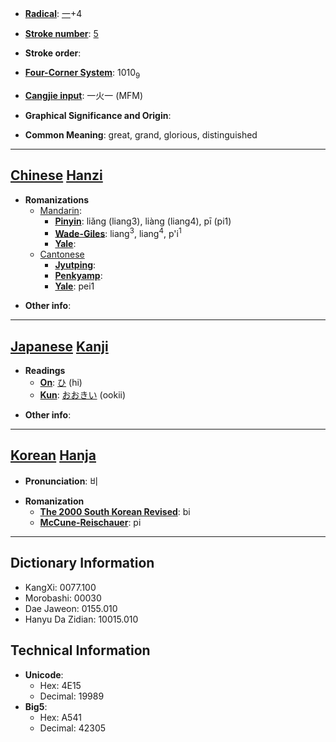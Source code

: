 * '''[[Wiktionary:Chinese radical index| Radical]]''': [[Wiktionary:Chinese radical index 一|一]]+4

* '''[[Wiktionary:Chinese total strokes index|Stroke number]]''': [[Wiktionary:Chinese total strokes index 5|5]]

* '''Stroke order''': 

* '''[[Wiktionary:Chinese four corner index|Four-Corner System]]''': 1010<sub>9</sub>

* '''[[Wiktionary:Chinese Cangjie index|Cangjie input]]''': 一火一 (MFM)

* '''Graphical Significance and Origin''': 

* '''Common Meaning''': great, grand, glorious, distinguished

----

== [[Chinese]] [[Hanzi]] ==

* '''Romanizations'''
** [[Mandarin]]:
*** '''[[Pinyin]]''': liǎng (liang3), liàng (liang4), pī (pi1)
*** '''[[Wade-Giles]]''': liang<sup>3</sup>, liang<sup>4</sup>, p'i<sup>1</sup>
*** '''[[Yale]]''': 
**[[Cantonese]]
***'''[[Jyutping]]''':
***'''[[Penkyamp]]''': 
***'''[[Yale]]''': pei1

* '''Other info''': 

----

== [[Japanese]] [[Kanji]] ==

* '''Readings'''
** '''[[On]]''': [[ひ]] (hi)
** '''[[Kun]]''': [[おおきい]] (ookii)

* '''Other info''':  

----

== [[Korean]] [[Hanja]] ==

* '''Pronunciation''': 비

* '''Romanization'''
** '''[[The 2000 South Korean Revised Romanization|The 2000 South Korean Revised]]''': bi
** '''[[McCune-Reischauer]]''': pi

----

== Dictionary Information ==

* KangXi: 0077.100
* Morobashi: 00030
* Dae Jaweon: 0155.010
* Hanyu Da Zidian: 10015.010

== Technical Information ==

* '''Unicode''':
** Hex: 4E15
** Decimal: 19989
* '''Big5''':
** Hex: A541
** Decimal: 42305